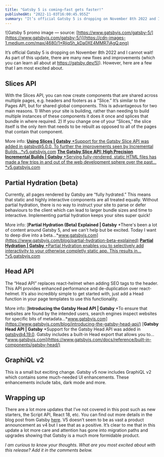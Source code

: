 ```yaml
---
title: "Gatsby 5 is coming—fast gets faster!"
publishedAt: "2022-11-03T16:00:45.955Z"
summary: "It’s official Gatsby 5 is dropping on November 8th 2022 and I cannot wait! As part of this update, there are many new fixes and improvements (which you can learn all about at https://gatsby.dev/5)…"
---
```


![Gatsby 5 promo image — source: [https://www.gatsbyjs.com/gatsby-5/](https://www.gatsbyjs.com/gatsby-5/)](https://cdn-images-1.medium.com/max/4680/1*Rjiq5h_kDa0XE4MMR7iAgQ.png)

It’s official Gatsby 5 is dropping on November 8th 2022 and I cannot wait! As part of this update, there are many new fixes and improvements (which you can learn all about at [https://gatsby.dev/5)](https://gatsby.dev/5)). However, here are a few that I am most excited about.

## Slices API

With the Slices API, you can now create components that are shared across multiple pages, e.g. headers and footers as a “Slice.” It’s similar to the Pages API, but for shared global components. This is advantageous for two main reasons. 1) When your site is building, rather than needing to build multiple instances of these components it does it once and splices that bundle in where required. 2) If you change one of your “Slices,” the slice itself is the only item that needs to be rebuilt as opposed to all of the pages that contain that component.

More info:
[**Using Slices | Gatsby**
*Support for the Gatsby Slice API was added in gatsby@5.0.0. To further the improvements seen by Incremental Builds…*v5.gatsbyjs.com](https://v5.gatsbyjs.com/docs/how-to/performance/using-slices/)
[**The Gatsby Slice API: High Precision Incremental Builds | Gatsby**
*Serving fully-rendered, static HTML files has made a few trips in and out of the web development sphere over the past…*v5.gatsbyjs.com](https://v5.gatsbyjs.com/blog/gatsby-slice-api)

## Partial Hydration (beta)

Currently, all pages rendered by Gatsby are “fully hydrated.” This means that static and highly interactive components are all treated equally. Without partial hydration, there is no way to instruct your site to parse or defer behaviours to the client which can lead to larger bundle sizes and time to interactive. Implementing partial hydration keeps your sites super quick!

More info:
[**Partial Hydration (Beta) Explained | Gatsby**
*There's been a lot of content around Gatsby 5, and we can't help but be excited. Today I want to deep dive into a beta…*www.gatsbyjs.com](https://www.gatsbyjs.com/blog/partial-hydration-beta-explained)
[**Partial Hydration | Gatsby**
*Partial Hydration enables you to selectively add interactivity to your otherwise completly static app. This results in…*v5.gatsbyjs.com](https://v5.gatsbyjs.com/docs/conceptual/partial-hydration/)

## Head API

The “Head API” replaces react-helmet when adding SEO tags to the header. This API provides enhanced performance and de-duplication over react-helmet. It’s also incredibly simple to get started with, just add a Head function in your page templates to use this functionality.

More info:
[**Introducing the Gatsby Head API | Gatsby**
*To ensure that websites are found by the intended users, search engines inspect websites for specific bits of metadata…*www.gatsbyjs.com](https://www.gatsbyjs.com/blog/introducing-the-gatsby-head-api/)
[**Gatsby Head API | Gatsby**
*Support for the Gatsby Head API was added in gatsby@4.19.0. Gatsby includes a built-in Head export that allows you to…*www.gatsbyjs.com](https://www.gatsbyjs.com/docs/reference/built-in-components/gatsby-head/)

## GraphiQL v2

This is a small but exciting change. Gatsby v5 now includes GraphiQL v2 which contains some much-needed UI enhancements. These enhancements include tabs, dark mode and more.

## Wrapping up

There are a lot more updates that I’ve not covered in this post such as new starters, the Script API, React 18, etc. You can find out more details in the blog post from Gatsby [here](https://www.gatsbyjs.com/gatsby-5/). V5 doesn’t seem to be as vast a product announcement as v4 but I see that as a positive. It’s clear to me that in this update a lot more care and attention has gone into migration paths and upgrades showing that Gatsby is a much more formidable product.

*I am curious to know your thoughts. What are you most excited about with this release? Add it in the comments below.*